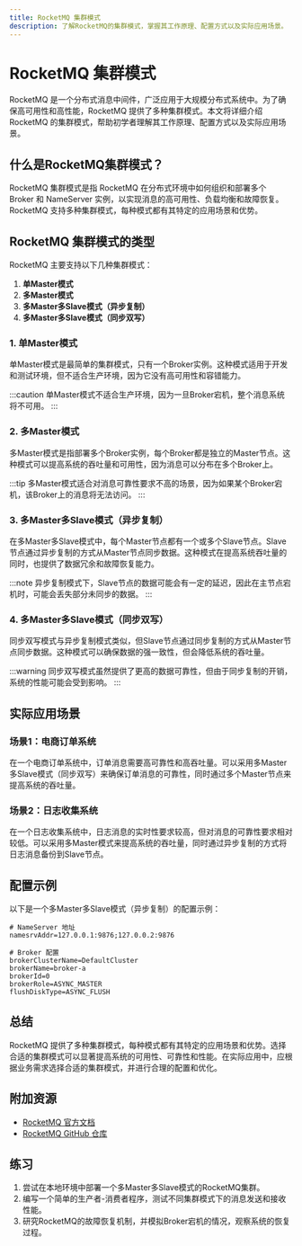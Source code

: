 ```yaml
---
title: RocketMQ 集群模式
description: 了解RocketMQ的集群模式，掌握其工作原理、配置方式以及实际应用场景。
---
```


# RocketMQ 集群模式

RocketMQ 是一个分布式消息中间件，广泛应用于大规模分布式系统中。为了确保高可用性和高性能，RocketMQ 提供了多种集群模式。本文将详细介绍 RocketMQ 的集群模式，帮助初学者理解其工作原理、配置方式以及实际应用场景。

## 什么是RocketMQ集群模式？

RocketMQ 集群模式是指 RocketMQ 在分布式环境中如何组织和部署多个 Broker 和 NameServer 实例，以实现消息的高可用性、负载均衡和故障恢复。RocketMQ 支持多种集群模式，每种模式都有其特定的应用场景和优势。

## RocketMQ 集群模式的类型

RocketMQ 主要支持以下几种集群模式：

1. **单Master模式**
2. **多Master模式**
3. **多Master多Slave模式（异步复制）**
4. **多Master多Slave模式（同步双写）**

### 1. 单Master模式

单Master模式是最简单的集群模式，只有一个Broker实例。这种模式适用于开发和测试环境，但不适合生产环境，因为它没有高可用性和容错能力。

:::caution
单Master模式不适合生产环境，因为一旦Broker宕机，整个消息系统将不可用。
:::

### 2. 多Master模式

多Master模式是指部署多个Broker实例，每个Broker都是独立的Master节点。这种模式可以提高系统的吞吐量和可用性，因为消息可以分布在多个Broker上。

:::tip
多Master模式适合对消息可靠性要求不高的场景，因为如果某个Broker宕机，该Broker上的消息将无法访问。
:::

### 3. 多Master多Slave模式（异步复制）

在多Master多Slave模式中，每个Master节点都有一个或多个Slave节点。Slave节点通过异步复制的方式从Master节点同步数据。这种模式在提高系统吞吐量的同时，也提供了数据冗余和故障恢复能力。

:::note
异步复制模式下，Slave节点的数据可能会有一定的延迟，因此在主节点宕机时，可能会丢失部分未同步的数据。
:::

### 4. 多Master多Slave模式（同步双写）

同步双写模式与异步复制模式类似，但Slave节点通过同步复制的方式从Master节点同步数据。这种模式可以确保数据的强一致性，但会降低系统的吞吐量。

:::warning
同步双写模式虽然提供了更高的数据可靠性，但由于同步复制的开销，系统的性能可能会受到影响。
:::

## 实际应用场景

### 场景1：电商订单系统

在一个电商订单系统中，订单消息需要高可靠性和高吞吐量。可以采用多Master多Slave模式（同步双写）来确保订单消息的可靠性，同时通过多个Master节点来提高系统的吞吐量。

### 场景2：日志收集系统

在一个日志收集系统中，日志消息的实时性要求较高，但对消息的可靠性要求相对较低。可以采用多Master模式来提高系统的吞吐量，同时通过异步复制的方式将日志消息备份到Slave节点。

## 配置示例

以下是一个多Master多Slave模式（异步复制）的配置示例：

```properties
# NameServer 地址
namesrvAddr=127.0.0.1:9876;127.0.0.2:9876

# Broker 配置
brokerClusterName=DefaultCluster
brokerName=broker-a
brokerId=0
brokerRole=ASYNC_MASTER
flushDiskType=ASYNC_FLUSH
```

## 总结

RocketMQ 提供了多种集群模式，每种模式都有其特定的应用场景和优势。选择合适的集群模式可以显著提高系统的可用性、可靠性和性能。在实际应用中，应根据业务需求选择合适的集群模式，并进行合理的配置和优化。

## 附加资源

- [RocketMQ 官方文档](https://rocketmq.apache.org/docs/)
- [RocketMQ GitHub 仓库](https://github.com/apache/rocketmq)

## 练习

1. 尝试在本地环境中部署一个多Master多Slave模式的RocketMQ集群。
2. 编写一个简单的生产者-消费者程序，测试不同集群模式下的消息发送和接收性能。
3. 研究RocketMQ的故障恢复机制，并模拟Broker宕机的情况，观察系统的恢复过程。
